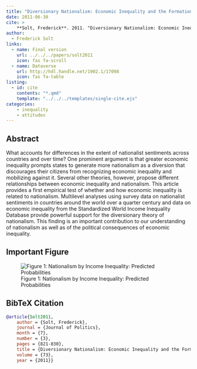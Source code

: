 ```yaml
---
title: "Diversionary Nationalism: Economic Inequality and the Formation of National Pride"
date: 2011-06-30
cite: >
    **Solt, Frederick**. 2011. "Diversionary Nationalism: Economic Inequality and the Formation of National Pride." _Journal of Politics_ 73(3):821-830.
author:
  - Frederick Solt
links:
  - name: Final version
    url: ../../../papers/solt2011
    icon: fas fa-scroll
  - name: Dataverse
    url: http://hdl.handle.net/1902.1/17098
    icon: fas fa-table
listing:
  - id: cite
    contents: "*.qmd"
    template: "../../../templates/single-cite.ejs"
categories:
    - inequality
    - attitudes
---
```


:::{#cite}
:::

## Abstract
What accounts for differences in the extent of nationalist sentiments across countries and over time? One prominent argument is that greater economic inequality prompts states to generate more nationalism as a diversion that discourages their citizens from recognizing economic inequality and mobilizing against it. Several other theories, however, propose different relationships between economic inequality and nationalism. This article provides a first empirical test of whether and how economic inequality is related to nationalism. Multilevel analyses using survey data on nationalist sentiments in countries around the world over a quarter century and data on economic inequality from the Standardized World Income Inequality Database provide powerful support for the diversionary theory of nationalism. This finding is an important contribution to our understanding of nationalism as well as of the political consequences of economic inequality.

## Important Figure

![Figure 1: Nationalism by Income Inequality: Predicted Probabilities](combined.png)

## BibTeX Citation
```bibtex
@article{Solt2011,
	author = {Solt, Frederick},
	journal = {Journal of Politics},
	month = {7},
	number = {3},
	pages = {821-830},
	title = {Diversionary Nationalism: Economic Inequality and the Formation of National Pride},
	volume = {73},
	year = {2011}}
```
